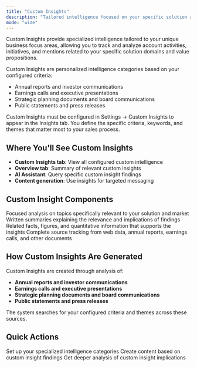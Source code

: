 ```yaml
---
title: "Custom Insights"
description: "Tailored intelligence focused on your specific solution areas and value propositions"
mode: "wide"
---
```


Custom Insights provide specialized intelligence tailored to your unique business focus areas, allowing you to track and analyze account activities, initiatives, and mentions related to your specific solution domains and value propositions.

Custom Insights are personalized intelligence categories based on your configured criteria:

- Annual reports and investor communications
- Earnings calls and executive presentations
- Strategic planning documents and board communications
- Public statements and press releases

<Info>
  Custom Insights must be configured in Settings → Custom Insights to appear in the Insights tab. You define the specific criteria, keywords, and themes that matter most to your sales process.
</Info>

## Where You'll See Custom Insights

- **Custom Insights tab**: View all configured custom intelligence
- **Overview tab**: Summary of relevant custom insights
- **AI Assistant**: Query specific custom insight findings
- **Content generation**: Use insights for targeted messaging

## Custom Insight Components

<CardGroup cols={2}>
  <Card title="Targeted Intelligence" icon="bullseye">
    Focused analysis on topics specifically relevant to your solution and market
  </Card>
  <Card title="Contextual Information" icon="pencil">
    Written summaries explaining the relevance and implications of findings
  </Card>
  <Card title="Supporting Data" icon="chart-bar">
    Related facts, figures, and quantitative information that supports the insights
  </Card>
  <Card title="Source Attribution" icon="link">
    Complete source tracking from web data, annual reports, earnings calls, and other documents
  </Card>
</CardGroup>

## How Custom Insights Are Generated

Custom Insights are created through analysis of:

- **Annual reports and investor communications**
- **Earnings calls and executive presentations**
- **Strategic planning documents and board communications**
- **Public statements and press releases**

The system searches for your configured criteria and themes across these sources.

## Quick Actions

<CardGroup cols={3}>
  <Card title="Configure Custom Insights" icon="gear" href="/settings/custom-insights">
    Set up your specialized intelligence categories
  </Card>
  <Card title="Generate Content" icon="pencil" href="/account-intelligence/content">
    Create content based on custom insight findings
  </Card>
  <Card title="Ask AI Assistant" icon="message" href="/account-intelligence/ai-assistant">
    Get deeper analysis of custom insight implications
  </Card>
</CardGroup>